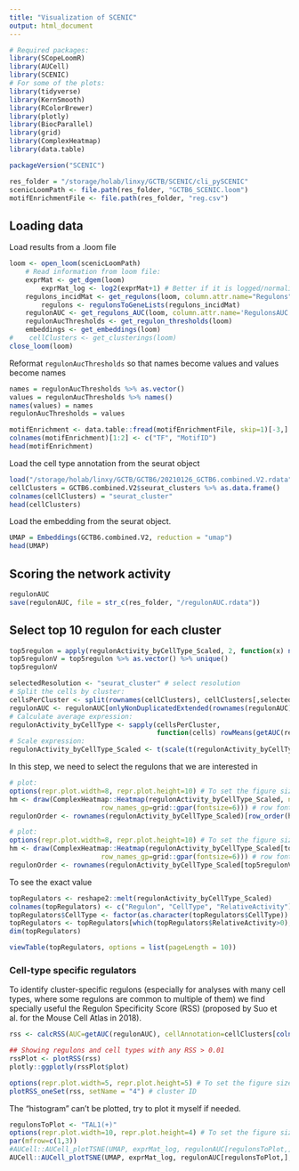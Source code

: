 ```yaml
---
title: "Visualization of SCENIC"
output: html_document
---
```


```r
# Required packages:
library(SCopeLoomR)
library(AUCell)
library(SCENIC)
# For some of the plots:
library(tidyverse)
library(KernSmooth)
library(RColorBrewer)
library(plotly)
library(BiocParallel)
library(grid)
library(ComplexHeatmap)
library(data.table)
```

```r
packageVersion("SCENIC")
```

```r
res_folder = "/storage/holab/linxy/GCTB/SCENIC/cli_pySCENIC"
scenicLoomPath <- file.path(res_folder, "GCTB6_SCENIC.loom")
motifEnrichmentFile <- file.path(res_folder, "reg.csv")
```

## Loading data

Load results from a .loom file

```r
loom <- open_loom(scenicLoomPath)
    # Read information from loom file:
    exprMat <- get_dgem(loom)
        exprMat_log <- log2(exprMat+1) # Better if it is logged/normalized
    regulons_incidMat <- get_regulons(loom, column.attr.name="Regulons")
        regulons <- regulonsToGeneLists(regulons_incidMat)
    regulonAUC <- get_regulons_AUC(loom, column.attr.name='RegulonsAUC')
    regulonAucThresholds <- get_regulon_thresholds(loom)
    embeddings <- get_embeddings(loom)
#    cellClusters <- get_clusterings(loom)
close_loom(loom)
```

Reformat `regulonAucThresholds` so that names become values and values become names

```r
names = regulonAucThresholds %>% as.vector()
values = regulonAucThresholds %>% names()
names(values) = names
regulonAucThresholds = values
```

```r
motifEnrichment <- data.table::fread(motifEnrichmentFile, skip=1)[-3,]
colnames(motifEnrichment)[1:2] <- c("TF", "MotifID")
head(motifEnrichment)
```

Load the cell type annotation from the seurat object

```r
load("/storage/holab/linxy/GCTB/GCTB6/20210126_GCTB6.combined.V2.rdata")
cellClusters = GCTB6.combined.V2$seurat_clusters %>% as.data.frame()
colnames(cellClusters) = "seurat_cluster"
head(cellClusters)
```

Load the embedding from the seurat object.

```r
UMAP = Embeddings(GCTB6.combined.V2, reduction = "umap")
head(UMAP)
```


## Scoring the network activity

```r
regulonAUC
save(regulonAUC, file = str_c(res_folder, "/regulonAUC.rdata"))
```

## Select top 10 regulon for each cluster

```r
top5regulon = apply(regulonActivity_byCellType_Scaled, 2, function(x) names(x[order(abs(x))[1:5]]))
top5regulonV = top5regulon %>% as.vector() %>% unique()
top5regulonV
```

```r
selectedResolution <- "seurat_cluster" # select resolution
# Split the cells by cluster:
cellsPerCluster <- split(rownames(cellClusters), cellClusters[,selectedResolution]) 
regulonAUC <- regulonAUC[onlyNonDuplicatedExtended(rownames(regulonAUC)),]
# Calculate average expression:
regulonActivity_byCellType <- sapply(cellsPerCluster,
                                     function(cells) rowMeans(getAUC(regulonAUC)[,cells]))
# Scale expression:
regulonActivity_byCellType_Scaled <- t(scale(t(regulonActivity_byCellType), center = T, scale=T))
```

In this step, we need to select the regulons that we are interested in

```r
# plot:
options(repr.plot.width=8, repr.plot.height=10) # To set the figure size in Jupyter
hm <- draw(ComplexHeatmap::Heatmap(regulonActivity_byCellType_Scaled, name="Regulon activity",
                       row_names_gp=grid::gpar(fontsize=6))) # row font size
regulonOrder <- rownames(regulonActivity_byCellType_Scaled)[row_order(hm)] # to save the clustered regulons for later
```

```r
# plot:
options(repr.plot.width=8, repr.plot.height=10) # To set the figure size in Jupyter
hm <- draw(ComplexHeatmap::Heatmap(regulonActivity_byCellType_Scaled[top5regulonV,], name="Regulon activity",
                       row_names_gp=grid::gpar(fontsize=6))) # row font size
regulonOrder <- rownames(regulonActivity_byCellType_Scaled[top5regulonV,])[row_order(hm)] # to save the clustered regulons for later
```

To see the exact value

```r
topRegulators <- reshape2::melt(regulonActivity_byCellType_Scaled)
colnames(topRegulators) <- c("Regulon", "CellType", "RelativeActivity")
topRegulators$CellType <- factor(as.character(topRegulators$CellType))
topRegulators <- topRegulators[which(topRegulators$RelativeActivity>0),]
dim(topRegulators)
```

```r
viewTable(topRegulators, options = list(pageLength = 10))
```

### Cell-type specific regulators

To identify cluster-specific regulons (especially for analyses with many cell types, where some regulons are common to multiple of them) we find specially useful the Regulon Specificity Score (RSS) (proposed by Suo et al. for the Mouse Cell Atlas in 2018).

```r
rss <- calcRSS(AUC=getAUC(regulonAUC), cellAnnotation=cellClusters[colnames(regulonAUC), selectedResolution])
```

```r
## Showing regulons and cell types with any RSS > 0.01 
rssPlot <- plotRSS(rss)
plotly::ggplotly(rssPlot$plot)
```

```r
options(repr.plot.width=5, repr.plot.height=5) # To set the figure size in Jupyter
plotRSS_oneSet(rss, setName = "4") # cluster ID
```

The "histogram" can't be plotted, try to plot it myself if needed.

```r
regulonsToPlot <- "TAL1(+)"
options(repr.plot.width=10, repr.plot.height=4) # To set the figure size in Jupyter
par(mfrow=c(1,3))
#AUCell::AUCell_plotTSNE(UMAP, exprMat_log, regulonAUC[regulonsToPlot,], thresholds = regulonAucThresholds[regulonsToPlot], plots=c("AUC", "histogram", "binary"), cex = .5)
AUCell::AUCell_plotTSNE(UMAP, exprMat_log, regulonAUC[regulonsToPlot,], thresholds = regulonAucThresholds[regulonsToPlot], plots=c("AUC", "binary"), cex = .5)
```